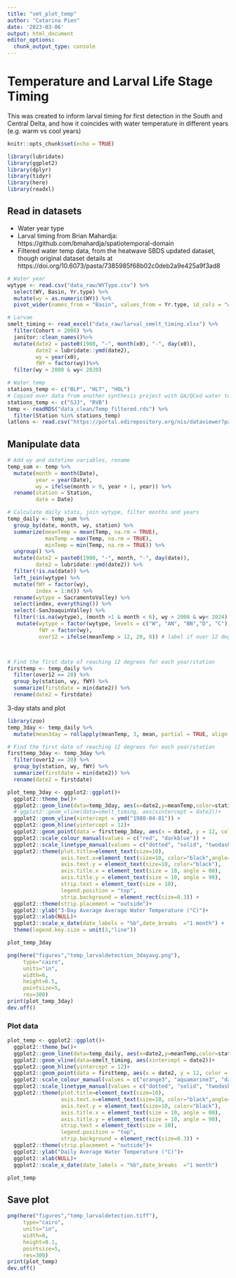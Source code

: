 ```yaml
---
title: "smt_plot_temp"
author: "Catarina Pien"
date: '2023-03-06'
output: html_document
editor_options: 
  chunk_output_type: console
---
```

# Temperature and Larval Life Stage Timing

This was created to inform larval timing for first detection in the South and Central Delta, and how it coincides with water temperature in different years (e.g. warm vs cool years)

```r
knitr::opts_chunk$set(echo = TRUE)
```

```r
library(lubridate)
library(ggplot2)
library(dplyr)
library(tidyr)
library(here)
library(readxl)
```

## Read in datasets

* Water year type
* Larval timing from Brian Mahardja: https://github.com/bmahardja/spatiotemporal-domain
* Filtered water temp data, from the heatwave SBDS updated dataset, though original dataset details at https://doi.org/10.6073/pasta/7385985f68b02c0deb2a9e425a9f3ad8
```r
# Water year
wytype <- read.csv("data_raw/WYType.csv") %>%
  select(WY, Basin, Yr.type) %>%
  mutate(wy = as.numeric(WY)) %>%
  pivot_wider(names_from = "Basin", values_from = Yr.type, id_cols = "wy")

# Larvae
smelt_timing <- read_excel("data_raw/larval_smelt_timing.xlsx") %>%
  filter(Cohort > 2008) %>%
  janitor::clean_names()%>%
  mutate(date2 = paste0(1980, "-", month(x0), "-", day(x0)),
         date2 = lubridate::ymd(date2),
         wy = year(x0),
         fWY = factor(wy))%>%
  filter(wy > 2008 & wy< 2020) 

# Water temp
stations_temp <- c("BLP", "HLT", "HOL")
# Copied over data from another synthesis project with QA/QCed water temp data. Code available: https://github.com/catarfish/heatwaves
stations_temp <- c("SJJ", "RVB")
temp <- readRDS("data_clean/Temp_filtered.rds") %>%
  filter(Station %in% stations_temp) 
latlons <- read.csv("https://portal.edirepository.org/nis/dataviewer?packageid=edi.591.2&entityid=a059f5eea4f8500fe1a43566451ec593")
```

## Manipulate data
```r

# Add wy and datetime variables, rename
temp_sum <- temp %>%
  mutate(month = month(Date),
         year = year(Date),
         wy = ifelse(month > 9, year + 1, year)) %>%
  rename(station = Station, 
         date = Date)

# Calculate daily stats, join wytype, filter months and years
temp_daily <- temp_sum %>%
  group_by(date, month, wy, station) %>%
  summarize(meanTemp = mean(Temp, na.rm = TRUE),
            maxTemp = max(Temp, na.rm = TRUE),
            minTemp = min(Temp, na.rm = TRUE)) %>%
  ungroup() %>%
  mutate(date2 = paste0(1980, "-", month, "-", day(date)),
         date2 = lubridate::ymd(date2)) %>%
  filter(!is.na(date)) %>%
  left_join(wytype) %>%
  mutate(fWY = factor(wy),
         index = 1:n()) %>%
  rename(wytype = SacramentoValley) %>%
  select(index, everything()) %>%
  select(-SanJoaquinValley) %>%
  filter(!is.na(wytype), (month >1 & month < 6), wy > 2008 & wy< 2024) %>%
   mutate(wytype = factor(wytype, levels = c("W", "AN", "BN","D", "C")),
          fWY = factor(wy),
          over12 = ifelse(meanTemp > 12, 20, 0)) # label if over 12 degrees %>%



# Find the first date of reaching 12 degrees for each year/station       
firsttemp <- temp_daily %>%
  filter(over12 == 20) %>%
  group_by(station, wy, fWY) %>%
  summarize(firstdate = min(date2)) %>%
  rename(date2 = firstdate)                                      
```

3-day stats and plot
```r
library(zoo)
temp_3day <- temp_daily %>%
  mutate(mean3day = rollapply(meanTemp, 3, mean, partial = TRUE, align = "right", na.rm = TRUE))

# Find the first date of reaching 12 degrees for each year/station       
firsttemp_3day <- temp_3day %>%
  filter(over12 == 20) %>%
  group_by(station, wy, fWY) %>%
  summarize(firstdate = min(date2)) %>%
  rename(date2 = firstdate)    

plot_temp_3day <- ggplot2::ggplot()+
  ggplot2::theme_bw()+
  ggplot2::geom_line(data=temp_3day, aes(x=date2,y=meanTemp,color=station, linetype = wytype), size = 0.5)+
  # ggplot2::geom_vline(data=smelt_timing, aes(xintercept = date2))+
  ggplot2::geom_vline(xintercept = ymd("1980-04-01")) +
  ggplot2::geom_hline(yintercept = 12)+
  ggplot2::geom_point(data = firsttemp_3day, aes(x = date2, y = 12, color = station), size = 5, shape = 18) + facet_wrap(~fWY, strip.position = "left", nrow = 13)+
  ggplot2::scale_colour_manual(values = c("red", "darkblue")) +
  ggplot2::scale_linetype_manual(values = c("dotted", "solid", "twodash", "longdash")) +
  ggplot2::theme(plot.title=element_text(size=10), 
                 axis.text.x=element_text(size=10, color="black",angle=90), 
                 axis.text.y = element_text(size=10, color="black"), 
                 axis.title.x = element_text(size = 10, angle = 00), 
                 axis.title.y = element_text(size = 10, angle = 90),
                 strip.text = element_text(size = 10),
                 legend.position = "top",
                 strip.background = element_rect(size=0.3)) + 
  ggplot2::theme(strip.placement = "outside")+
  ggplot2::ylab("3-Day Average Average Water Temperature (°C)")+
  ggplot2::xlab(NULL)+
  ggplot2::scale_x_date(date_labels = "%b",date_breaks  ="1 month") +
  theme(legend.key.size = unit(3,"line"))

plot_temp_3day

png(here("figures","temp_larvaldetection_3dayavg.png"),
     type="cairo",
     units="in", 
     width=6, 
     height=6.5, 
     pointsize=5, 
     res=300)
print(plot_temp_3day)
dev.off()
```

### Plot data
```r
plot_temp <- ggplot2::ggplot()+
  ggplot2::theme_bw()+
  ggplot2::geom_line(data=temp_daily, aes(x=date2,y=meanTemp,color=station, linetype = wytype), size = 0.5)+
  ggplot2::geom_vline(data=smelt_timing, aes(xintercept = date2))+
  ggplot2::geom_hline(yintercept = 12)+
  ggplot2::geom_point(data = firsttemp, aes(x = date2, y = 12, color = station), size = 2, shape = 5) + facet_wrap(~fWY, strip.position = "left", nrow = 13)+
  ggplot2::scale_colour_manual(values = c("orange3", "aquamarine3", "darkblue")) +
  ggplot2::scale_linetype_manual(values = c("dotted", "solid", "twodash", "longdash")) +
  ggplot2::theme(plot.title=element_text(size=10), 
                 axis.text.x=element_text(size=10, color="black",angle=90), 
                 axis.text.y = element_text(size=10, color="black"), 
                 axis.title.x = element_text(size = 10, angle = 00), 
                 axis.title.y = element_text(size = 10, angle = 90),
                 strip.text = element_text(size = 10),
                 legend.position = "top",
                 strip.background = element_rect(size=0.3)) + 
  ggplot2::theme(strip.placement = "outside")+
  ggplot2::ylab("Daily Average Water Temperature (°C)")+
  ggplot2::xlab(NULL)+
  ggplot2::scale_x_date(date_labels = "%b",date_breaks  ="1 month")

plot_temp
```

## Save plot
```r
png(here("figures","temp_larvaldetection.tiff"),
     type="cairo",
     units="in", 
     width=8, 
     height=8.1, 
     pointsize=5, 
     res=300)
print(plot_temp)
dev.off()
```
